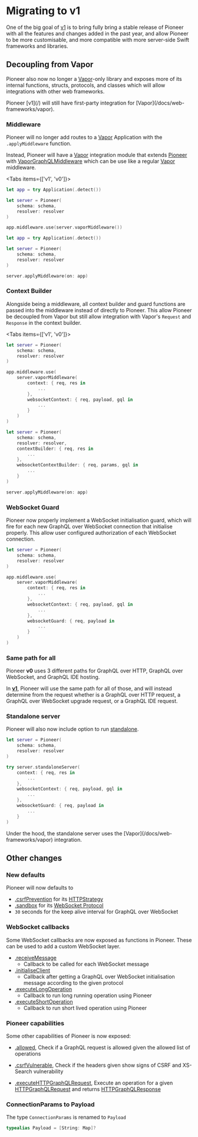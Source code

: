
# Migrating to v1

One of the big goal of [v1](/) is to bring fully bring a stable release of Pioneer with all the features and changes added in the past year, and allow Pioneer to be more customisable, and more compatible with more server-side Swift frameworks and libraries.

## Decoupling from Vapor

Pioneer also now no longer a [Vapor](https://github.com/vapor/vapor)-only library and exposes more of its internal functions, structs, protocols, and classes which will allow integrations with other web frameworks.

<Callout type="info" emoji="🎉">
Pioneer [v1](/) will still have first-party integration for [Vapor](/docs/web-frameworks/vapor).
</Callout>

### Middleware

Pioneer will no longer add routes to a [Vapor](https://github.com/vapor/vapor) Application with the `.applyMiddleware` function.

Instead, Pioneer will have a [Vapor](https://github.com/vapor/vapor) integration module that extends [Pioneer](https://swiftpackageindex.com/d-exclaimation/pioneer/documentation/pioneer/pioneer) with [VaporGraphQLMiddleware](https://swiftpackageindex.com/d-exclaimation/pioneer/documentation/pioneer/pioneer/vaporgraphqlmiddleware) which can be use like a regular [Vapor](https://github.com/vapor/vapor) middleware.

<Tabs items={['v1', 'v0']}>
<Tab>

```swift {8} showLineNumbers copy
let app = try Application(.detect())

let server = Pioneer(
	schema: schema,
	resolver: resolver
)

app.middleware.use(server.vaporMiddleware())
```

</Tab>
<Tab>

```swift {8} showLineNumbers copy
let app = try Application(.detect())

let server = Pioneer(
	schema: schema,
	resolver: resolver
)

server.applyMiddleware(on: app)
```

</Tab>
</Tabs>

### Context Builder

Alongside being a middleware, all context builder and guard functions are passed into the middleware instead of directly to Pioneer. This allow Pioneer be decoupled from Vapor but still allow integration with Vapor's `Request` and `Response` in the context builder.

<Tabs items={['v1', 'v0']}>
<Tab>

```swift {8-13} showLineNumbers copy
let server = Pioneer(
	schema: schema,
	resolver: resolver
)

app.middleware.use(
	server.vaporMiddleware(
		context: { req, res in
			...
		},
		websocketContext: { req, payload, gql in
			...
		}
	)
)
```

</Tab>
<Tab>


```swift {4-9} showLineNumbers copy
let server = Pioneer(
	schema: schema,
	resolver: resolver,
	contextBuilder: { req, res in 
		...
	},
	websocketContextBuilder: { req, params, gql in 
		...
	}
)

server.applyMiddleware(on: app)
```

</Tab>
</Tabs>

### WebSocket Guard

Pioneer now properly implement a WebSocket initialisation guard, which will fire for each new GraphQL over WebSocket connection that initialise properly. This allow user configured authorization of each WebSocket connection.

```swift {14-16} showLineNumbers copy
let server = Pioneer(
    schema: schema,
    resolver: resolver
)

app.middleware.use(
    server.vaporMiddleware( 
        context: { req, res in
            ...
		},
        websocketContext: { req, payload, gql in
            ...
        },
        websocketGuard: { req, payload in
            ...
        }
    )
)
```

### Same path for all

Pioneer **v0** uses 3 different paths for GraphQL over HTTP, GraphQL over WebSocket, and GraphQL IDE hosting.

In [**v1**](/), Pioneer will use the same path for all of those, and will instead determine from the request whether is a GraphQL over HTTP request, a GraphQL over WebSocket upgrade request, or a GraphQL IDE request.


### Standalone server

Pioneer will also now include option to run [standalone](/docs/web-frameworks/standalone).

```swift {6-16} showLineNumbers copy
let server = Pioneer(
    schema: schema,
    resolver: resolver
)

try server.standaloneServer(
    context: { req, res in
        ...
	},
    websocketContext: { req, payload, gql in
        ...
    },
    websocketGuard: { req, payload in
        ...
    }
)
```


<Callout type="info" emoji="︎🤝">
Under the hood, the standalone server uses the [Vapor](/docs/web-frameworks/vapor) integration.
</Callout>

## Other changes

### New defaults

Pioneer will now defaults to 
- [.csrfPrevention](https://swiftpackageindex.com/d-exclaimation/pioneer/documentation/pioneer/pioneer/httpstrategy-swift.enum/csrfprevention) for its [HTTPStrategy](/docs/features/graphql-over-http/#http-strategy)
- [.sandbox](https://swiftpackageindex.com/d-exclaimation/pioneer/documentation/pioneer/pioneer/ide/sandbox) for its [WebSocket Protocol](/docs/features/graphql-over-websocket/#websocket-subprotocol)
- `30` seconds for the keep alive interval for GraphQL over WebSocket

### WebSocket callbacks

Some WebSocket callbacks are now exposed as functions in Pioneer. These can be used to add a custom WebSocket layer.

- [.receiveMessage](https://swiftpackageindex.com/d-exclaimation/pioneer/documentation/pioneer/pioneer)
	- Callback to be called for each WebSocket message
- [.initialiseClient](https://swiftpackageindex.com/d-exclaimation/pioneer/documentation/pioneer/pioneer)
	- Callback after getting a GraphQL over WebSocket initialisation message according to the given protocol
- [.executeLongOperation](https://swiftpackageindex.com/d-exclaimation/pioneer/documentation/pioneer/pioneer)
	- Callback to run long running operation using Pioneer
- [.executeShortOperation](https://swiftpackageindex.com/d-exclaimation/pioneer/documentation/pioneer/pioneer)
	- Callback to run short lived operation using Pioneer

### Pioneer capabilities

Some other capabilities of Pioneer is now exposed:

- [.allowed](https://swiftpackageindex.com/d-exclaimation/pioneer/documentation/pioneer/pioneer/allowed(from:allowing:)), Check if a GraphQL request is allowed given the allowed list of operations

- [.csrfVulnerable](https://swiftpackageindex.com/d-exclaimation/pioneer/documentation/pioneer/pioneer/csrfvulnerable(given:)), Check if the headers given show signs of CSRF and XS-Search vulnerability

- [.executeHTTPGraphQLRequest](https://swiftpackageindex.com/d-exclaimation/pioneer/documentation/pioneer/pioneer/csrfvulnerable(given:)), Execute an operation for a given [HTTPGraphQLRequest](https://swiftpackageindex.com/d-exclaimation/pioneer/documentation/pioneer/pioneer/httpgraphqlrequest) and returns  [HTTPGraphQLResponse](https://swiftpackageindex.com/d-exclaimation/pioneer/documentation/pioneer/pioneer/httpgraphqlresponse)

### ConnectionParams to Payload

The type `ConnectionParams` is renamed to `Payload`

```swift showLineNumbers copy
typealias Payload = [String: Map]?
```
